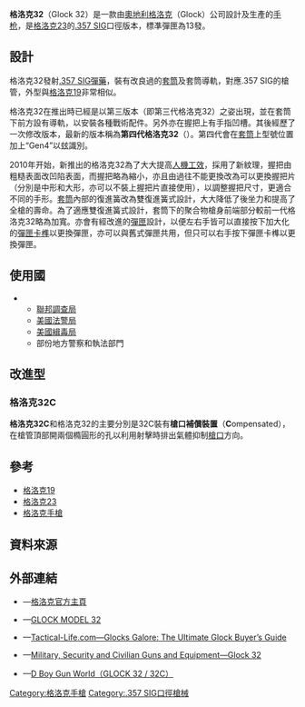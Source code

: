 {{noteTA
|G1=軍事
|G2=長度單位
|G3=Firearms
}}
{{Infobox Weapon
|name= '''格洛克32'''<ref name="specs">[http://www.glock.com/english/glock32_tech.htm Glock.com的格洛克32技術資料] {{webarchive|url=https://web.archive.org/web/20130511020748/http://www.glock.com/english/glock32_tech.htm |date=2013-05-11 }}</ref>
|image= File:Glock 32 Gen 4 .357 SIG halbautomatische Pistole shoot club.jpg
|image_size= 300px
|caption= 第四代格洛克32（4th generation Glock 32）
|origin= {{flagcountry|Austria}}
|type= [[半自動手槍|半自動手槍]]
<!-- Type selection -->
|is_ranged= yes
|is_bladed= 
|is_explosive= 
|is_artillery= 
|is_vehicle=
|is_misslie= 
|is_UK= 
<!-- Service history -->
|service= 
|used_by= 
|wars= 
<!-- Production history -->
|designer= {{Link-en|格斯通·格洛克|Gaston Glock}}
|design_date= 1991年
|manufacturer= [[格洛克|格洛克]]
|unit_cost= 
|production_date= 1991年—
|number= 
|variants= '''32C'''
<!-- General specifications -->
|spec_label= 
|weight= <div class="NavFrame collapsed" style="color: black; background-color: #FFFFFF; margin: 0 auto; padding: 0 10px; text-align: left;"><div class="NavHead" style="background-color: #FFFFFF; margin: 0 auto; padding: 0 10px; font-weight:normal;"></div><div class="NavContent" style="background-color: #FFFFFF; margin: 0 auto; padding: 0 10px;">
* 第三代格洛克32：
** 空槍：680[[克|克]]／24.00[[盎司|盎司]]
** 上彈：855克／31.18盎司
* 第四代格洛克32：
** 空槍：680克／24.00盎司
** 上彈：855克／31.18盎司
* 格洛克32C：
** 空槍：593克／20.92盎司
** 上彈：887克／31.29盎司
</div>
</div>
|length= <div class="NavFrame collapsed" style="color: black; background-color: #FFFFFF; margin: 0 auto; padding: 0 10px; text-align: left;"><div class="NavHead" style="background-color: #FFFFFF; margin: 0 auto; padding: 0 10px; font-weight:normal;"></div><div class="NavContent" style="background-color: #FFFFFF; margin: 0 auto; padding: 0 10px;">
* 第三代格洛克32：187[[毫米|毫米]]／7.36[[英寸|英吋]]
* 第四代格洛克32：
** 沒有裝上握把片：185毫米／7.28英吋
** 裝上中形握把片：187毫米／7.36英吋
** 裝上大形握把片：189毫米／7.44英吋
</div>
</div>
|part_length= 102毫米／4.02英吋
|width= 30毫米／1.18英吋
|height= <div class="NavFrame collapsed" style="color: black; background-color: #FFFFFF; margin: 0 auto; padding: 0 10px; text-align: left;"><div class="NavHead" style="background-color: #FFFFFF; margin: 0 auto; padding: 0 10px; font-weight:normal;"></div><div class="NavContent" style="background-color: #FFFFFF; margin: 0 auto; padding: 0 10px;">
* 包括彈匣和機械瞄具：127毫米／5英吋
* [[槍管|槍管]]：32毫米／1.26英吋
</div>
</div>
|diameter= 
|crew= 
<!-- Ranged weapon specifications --> 
|cartridge= [[.357_SIG|.357 SIG]]
|caliber= 9毫米（.357英吋）
|barrels= 1根，[[膛線|膛線]]纏距：250毫米／9.84英吋，{{Link-en|多邊形膛線|Polygonal rifling}}，右旋
|action= <div class="NavFrame collapsed" style="color: black; background-color: #FFFFFF; margin: 0 auto; padding: 0 10px; text-align: left;"><div class="NavHead" style="background-color: #FFFFFF; margin: 0 auto; padding: 0 10px; font-weight:normal;"></div><div class="NavContent" style="background-color: #FFFFFF; margin: 0 auto; padding: 0 10px;">
* [[後座作用|槍管短行程後座作用]]
* 擊鐵平移式
*  {{tsl|en|Safe action|安全機動}}
</div>
</div>
|mode= {{Link-en|半自動槍械|Semi-automatic firearm|半自動}}
|rate= 
|velocity= 
|range= 
|max_range= 
|feed= 	10／13／15／17發[[彈匣|彈匣]]
|sights= [[機械瞄具|機械瞄具]]：前方[[照準器|準星]]及後方缺口式[[照門|照門]]（兩者皆可更換）<br />瞄準基線：153毫米（6.02英吋）
<!-- 火炮規格 -->
|breech= 
|recoil= 
|carriage= 
|elevation= 
|traverse= 
<!-- 刃器規格 --> 
|blade_type= 
|hilt_type= 
|sheath_type= 
|head_type= 
|haft_type= 
<!-- 爆炸物內填炸藥規格 --> 
|filling= 
|filling_weight= 
|detonation= 
|yield= 
<!-- 車輛/飛彈規格 -->
|armour= 
|primary_armament= 
|secondary_arament= 
|engine= 
|engine_power= 
|transmission= 
|payload_capacity= 
|fuel_capacity= 
|pw_ratio= 
|suspension= 
|clearance= 
|vehicle_range= 
|speed= 
|guidance= 
|steering= 
<!-- Missiles only -->
|wingspan= 
|propellant= 
|ceiling= 
|altitude= 
|depth= 
|boost= 
|accuracy= 
|launch_platform= 
|transport= 
}}

'''格洛克32'''（Glock 32）是一款由[[奧地利|奧地利]][[格洛克|格洛克]]（Glock）公司設計及生產的[[手枪|手枪]]，是[[格洛克23|格洛克23]]的[[.357_SIG|.357 SIG]]口徑版本，標凖彈匣為13發。

== 設計 ==
格洛克32發射[[.357_SIG|.357 SIG]][[彈藥|彈藥]]，裝有改良過的[[手槍套筒|套筒]]及套筒導軌，對應.357 SIG的槍管，外型與[[格洛克19|格洛克19]]非常相似。

格洛克32在推出時已經是以第三版本（即第三代格洛克32）之姿出現，並在套筒下前方設有導軌，以安裝各種戰術配件。另外亦在握把上有手指凹槽。其後經歷了一次修改版本，最新的版本稱為'''第四代格洛克32'''（{{Lang-en|4th generation Glock 32}}）。第四代會在[[手槍套筒|套筒]]上型號位置加上“Gen4”以玆識別。

2010年开始，新推出的格洛克32為了大大提高[[人因工程学|人機工效]]，採用了新紋理，握把由粗糙表面改凹陷表面，而握把略為縮小，亦且由過往不能更換改為可以更換握把片（分別是中形和大形，亦可以不裝上握把片直接使用），以調整握把尺寸，更適合不同的手形。[[套筒|套筒]]內部的復進簧改為雙復進簧式設計，大大降低了後坐力和提高了全槍的壽命。為了適應雙復進簧式設計，套筒下的聚合物槍身前端部分較前一代格洛克32略為加寬。亦會有經改進的[[彈匣|彈匣]]設計，以便左右手皆可以直接按下加大化的[[彈匣卡榫|彈匣卡榫]]以更換彈匣，亦可以與舊式彈匣共用，但只可以右手按下彈匣卡榫以更換彈匣。

== 使用國 ==
* {{flagcountry|United States}}
** [[聯邦調查局|聯邦調查局]]
** [[美國法警局|美國法警局]]
** [[美國緝毒局|美國緝毒局]]
** 部份地方警察和執法部門

== 改進型 ==
=== 格洛克32C ===
'''格洛克32C'''和格洛克32的主要分別是32C裝有'''槍口補償裝置'''（'''C'''ompensated），在槍管頂部開兩個橢圓形的孔以利用射擊時排出氣體抑制[[槍口|槍口]]方向。

== 參考 ==
{{Commons and category|Glock#Glock 32|格洛克32|Glock 32}}
* [[格洛克19|格洛克19]]
* [[格洛克23|格洛克23]]
* [[格洛克手槍|格洛克手槍]]

== 資料來源 ==
{{Reflist}}

== 外部連結 ==
* {{en icon}}—[https://web.archive.org/web/20070317033919/http://www.glock.com/english/ 格洛克官方主頁]
* {{en icon}}—[http://www.remtek.com/arms/glock/model/357/32/index.htm GLOCK MODEL 32] {{Wayback|url=http://www.remtek.com/arms/glock/model/357/32/index.htm |date=20210118042851 }}
* {{en icon}}—[http://www.tactical-life.com/firearms/ultimate-glocks-buyers-guide/#gbg16-g32 Tactical-Life.com—Glocks Galore: The Ultimate Glock Buyer’s Guide] {{Wayback|url=http://www.tactical-life.com/firearms/ultimate-glocks-buyers-guide/#gbg16-g32 |date=20201204233156 }}
* {{en icon}}—[http://www.militaryfactory.com/smallarms/detail.asp?smallarms_id=343 Military, Security and Civilian Guns and Equipment—Glock 32] {{Wayback|url=http://www.militaryfactory.com/smallarms/detail.asp?smallarms_id=343 |date=20210122232027 }}
* {{zh-hans icon}}—[http://pewpewpew.work/austria/glock/32/32.htm D Boy Gun World（GLOCK 32 / 32C）] {{Wayback|url=http://pewpewpew.work/austria/glock/32/32.htm |date=20200808113733 }}

{{Glock pistols}}
[[Category:格洛克手槍|Category:格洛克手槍]]
[[Category:.357_SIG口徑槍械|Category:.357 SIG口徑槍械]]